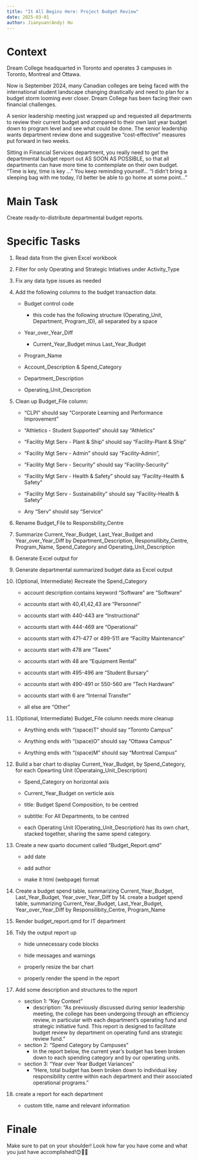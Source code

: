 ```yaml
---
title: "It All Begins Here: Project Budget Review"
date: 2025-03-01
author: Jianyuan(Andy) Hu
---
```


# Context

Dream College headquarted in Toronto and operates 3 campuses in Toronto, Montreal and Ottawa. 

Now is September 2024, many Canadian colleges are being faced with the international student landscape changing drastically and need to plan for a budget storm looming ever closer. Dream College has been facing their own financial challenges. 

A senior leadership meeting just wrapped up and requested all departments to review their current budget and compared to their own last year budget down to program level and see what could be done. The senior leadership wants department review done and suggestive "cost-effective" measures put forward in two weeks. 

Sitting in Financial Services department, you really need to get the departmental budget report out AS SOON AS POSSIBLE, so that all departments can have more time to comtemplate on their own budget. "Time is key, time is key ..." You keep reminding yourself... "I didn't bring a sleeping bag with me today, I'd better be able to go home at some point..."

# Main Task

Create ready-to-distribute departmental budget reports. 

# Specific Tasks

1. Read data from the given Excel workbook

2. Filter for only Operating and Strategic Intiatives under Activity_Type

3. Fix any data type issues as needed

4. Add the following columns to the budget transaction data:

    - Budget control code
        - this code has the following structure (Operating_Unit, Department, Program_ID), all separated by a space
    
    - Year_over_Year_Diff
        - Current_Year_Budget minus Last_Year_Budget
    
    - Program_Name
    
    - Account_Description & Spend_Category
    
    - Department_Description
    
    - Operating_Unit_Description

5. Clean up Budget_File column:
  
    - "CLPI" should say "Corporate Learning and Performance Improvement"
    
    - "Athletics - Student Supported" should say "Athletics"
    
    - "Facility Mgt Serv - Plant & Ship" should say "Facility-Plant & Ship"
    
    - "Facility Mgt Serv - Admin" should say "Facility-Admin", 
    
    - "Facility Mgt Serv - Security" should say "Facility-Security"
    
    - "Facility Mgt Serv - Health & Safety" should say "Facility-Health & Safety"
    
    - "Facility Mgt Serv - Sustainability" should say "Facility-Health & Safety"

    - Any "Serv" should say "Service"

6. Rename Budget_File to Responsbility_Centre

7. Summarize Current_Year_Budget, Last_Year_Budget and Year_over_Year_Diff by Department_Description, Responsilibity_Centre, Program_Name, Spend_Category and Operating_Unit_Description

8. Generate Excel output for 

9. Generate departmental summarized budget data as Excel output

10. (Optional, Intermediate) Recreate the Spend_Category
    - account description contains keyword "Software" are "Software"

    - accounts start with 40,41,42,43 are "Personnel"

    - accounts start with 440-443 are "Instructional"

    - accounts start with 444-469 are "Operational"

    - accounts start with 471-477 or 499-511 are "Facility Maintenance"

    - accounts start with 478 are "Taxes"

    - accounts start with 48 are "Equipment Rental"

    - accounts start with 495-496 are "Student Bursary"

    - accounts start with 490-491 or 550-560 are "Tech Hardware"

    - accounts start with 6 are "Internal Transfer"

    - all else are "Other"

11. (Optional, Intermediate) Budget_File column needs more cleanup

    - Anything ends with "(space)T" should say "Toronto Campus"

    - Anything ends with "(space)O" should say "Ottawa Campus"

    - Anything ends with "(space)M" should say "Montreal Campus"

12. Build a bar chart to display Current_Year_Budget, by Spend_Category, for each Opearting Unit (Operataing_Unit_Description)

    - Spend_Category on horizontal axis

    - Current_Year_Budget on verticle axis

    - title: Budget Spend Composition, to be centred

    - subtitle: For All Departments, to be centred

    - each Operating Unit (Operating_Unit_Description) has its own chart, stacked together, sharing the same spend category.

13. Create a new quarto document called "Budget_Report.qmd"

    - add date

    - add author

    - make it html (webpage) format

14. Create a budget spend table, summarizing Current_Year_Budget, Last_Year_Budget, Year_over_Year_Diff by 14. create a budget spend table, summarizing Current_Year_Budget, Last_Year_Budget, Year_over_Year_Diff by Responsilibity_Centre, Program_Name

15. Render budget_report.qmd for IT department

16. Tidy the output report up 

    - hide unnecessary code blocks

    - hide messages and warnings

    - properly resize the bar chart

    - properly render the spend in the report

17. Add some description and structures to the report
    - section 1: "Key Context"
        - description: "As previously discussed during senior leadership meeting, the college has been undergoing through an efficiency review, in particular with each department's operating fund and strategic initiative fund. This report is designed to facilitate budget review by department on operating fund ans strategic review fund."
    - section 2: "Spend Category by Campuses"
        - In the report below, the current year's budget has been broken down to each spending category and by our operating units.
    - section 3: "Year over Year Budget Variances"
        - "Here, total budget has been broken down to individual key responsibility centre within each department and their associated operational programs."
17. create a report for each department
    - custom title, name and relevant information

# Finale

Make sure to pat on your shoulder! Look how far you have come and what you just have accomplished!😊🎉🎉
